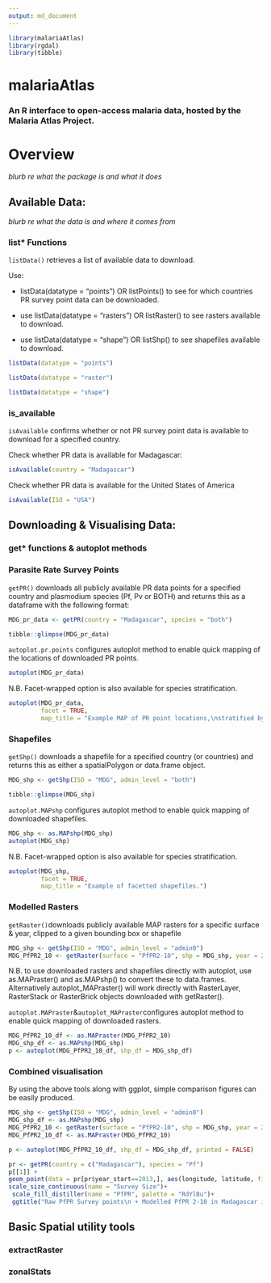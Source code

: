 ```yaml
---
output: md_document
---
```


```r
library(malariaAtlas)
library(rgdal)
library(tibble)
```

# malariaAtlas 
### An R interface to open-access malaria data, hosted by the Malaria Atlas Project. 

# Overview 

_blurb re what the package is and what it does_

## Available Data: 
_blurb re what the data is and where it comes from_

### list* Functions


`listData()` retrieves a list of available data to download. 

Use: 

* listData(datatype = "points") OR listPoints() to see for which countries PR survey point data can be downloaded.

* use listData(datatype = "rasters") OR listRaster() to see rasters available to download. 

* use listData(datatype = "shape") OR listShp() to see shapefiles available to download. 

```r
listData(datatype = "points")
```
```r
listData(datatype = "raster")
```
``` r
listData(datatype = "shape")
```

### is_available

`isAvailable` confirms whether or not PR survey point data is available to download for a specified country. 

Check whether PR data is available for Madagascar:
```r
isAvailable(country = "Madagascar")
```

Check whether PR data is available for the United States of America
```r
isAvailable(ISO = "USA")
```


## Downloading & Visualising Data: 
### get* functions & autoplot methods

### Parasite Rate Survey Points
`getPR()` downloads all publicly available PR data points for a specified country and plasmodium species (Pf, Pv or BOTH) and returns this as a dataframe with the following format: 


```r
MDG_pr_data <- getPR(country = "Madagascar", species = "both")
```
```r
tibble::glimpse(MDG_pr_data)
```


`autoplot.pr.points` configures autoplot method to enable quick mapping of the locations of downloaded PR points. 


```r
autoplot(MDG_pr_data)
```

N.B. Facet-wrapped option is also available for species stratification. 
```r
autoplot(MDG_pr_data,
         facet = TRUE,
         map_title = "Example MAP of PR point locations,\nstratified by species")
```

### Shapefiles
`getShp()` downloads a shapefile for a specified country (or countries) and returns this as either a spatialPolygon or data.frame object.

```r
MDG_shp <- getShp(ISO = "MDG", admin_level = "both")
```
```r
tibble::glimpse(MDG_shp)
```

`autoplot.MAPshp` configures autoplot method to enable quick mapping of downloaded shapefiles.

```r
MDG_shp <- as.MAPshp(MDG_shp)
autoplot(MDG_shp)
```

N.B. Facet-wrapped option is also available for species stratification. 

```r
autoplot(MDG_shp,
         facet = TRUE,
         map_title = "Example of facetted shapefiles.")
```

### Modelled Rasters 

`getRaster()`downloads publicly available MAP rasters for a specific surface & year, clipped to a given bounding box or shapefile

```r
MDG_shp <- getShp(ISO = "MDG", admin_level = "admin0")
MDG_PfPR2_10 <- getRaster(surface = "PfPR2-10", shp = MDG_shp, year = 2013)
```
N.B. to use downloaded rasters and shapefiles directly with autoplot, use as.MAPraster() and as.MAPshp() to convert these to data.frames. Alternatively autoplot_MAPraster() will work directly with RasterLayer, RasterStack or RasterBrick objects downloaded with getRaster().

`autoplot.MAPraster`&`autoplot_MAPraster`configures autoplot method to enable quick mapping of downloaded rasters.

```r
MDG_PfPR2_10_df <- as.MAPraster(MDG_PfPR2_10)
MDG_shp_df <- as.MAPshp(MDG_shp)
p <- autoplot(MDG_PfPR2_10_df, shp_df = MDG_shp_df)
```


### Combined visualisation 

By using the above tools along with ggplot, simple comparison figures can be easily produced. 

```r
MDG_shp <- getShp(ISO = "MDG", admin_level = "admin0")
MDG_shp_df <- as.MAPshp(MDG_shp)
MDG_PfPR2_10 <- getRaster(surface = "PfPR2-10", shp = MDG_shp, year = 2013)
MDG_PfPR2_10_df <- as.MAPraster(MDG_PfPR2_10)

p <- autoplot(MDG_PfPR2_10_df, shp_df = MDG_shp_df, printed = FALSE)

pr <- getPR(country = c("Madagascar"), species = "Pf")
p[[1]] +
geom_point(data = pr[pr$year_start==2013,], aes(longitude, latitude, fill = pf_pos / examined, size = examined), shape = 21)+
scale_size_continuous(name = "Survey Size")+
 scale_fill_distiller(name = "PfPR", palette = "RdYlBu")+
 ggtitle("Raw PfPR Survey points\n + Modelled PfPR 2-10 in Madagascar in 2013")
```


## Basic Spatial utility tools 

### extractRaster 
### zonalStats









